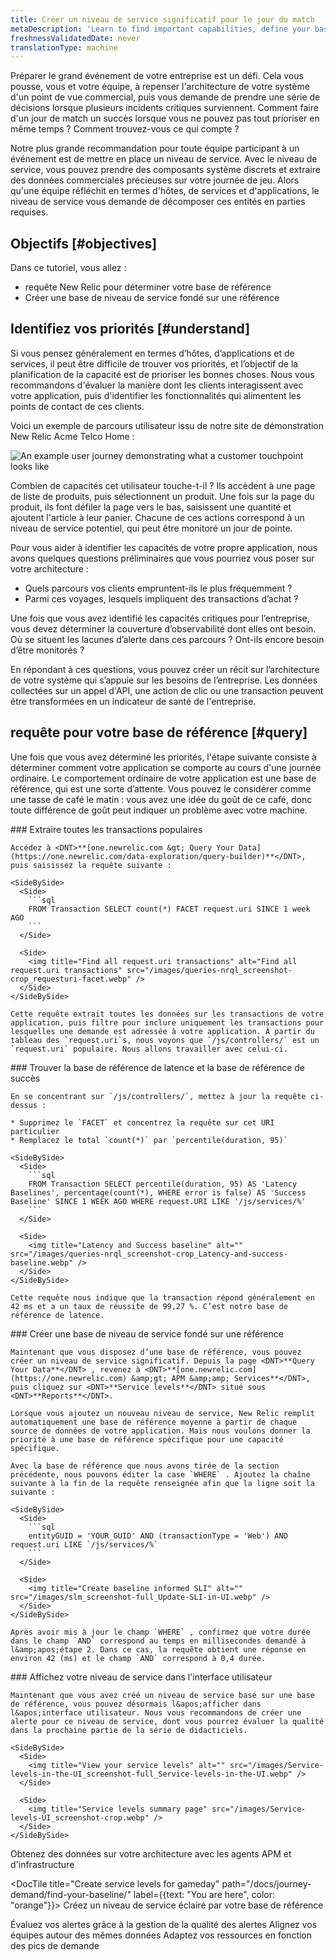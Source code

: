 ```yaml
---
title: Créer un niveau de service significatif pour le jour du match
metaDescription: 'Learn to find important capabilities, define your baselines, and set up meaningful service levels for peak demand.'
freshnessValidatedDate: never
translationType: machine
---
```


Préparer le grand événement de votre entreprise est un défi. Cela vous pousse, vous et votre équipe, à repenser l&apos;architecture de votre système d&apos;un point de vue commercial, puis vous demande de prendre une série de décisions lorsque plusieurs incidents critiques surviennent. Comment faire d&apos;un jour de match un succès lorsque vous ne pouvez pas tout prioriser en même temps ? Comment trouvez-vous ce qui compte ?

Notre plus grande recommandation pour toute équipe participant à un événement est de mettre en place un niveau de service. Avec le niveau de service, vous pouvez prendre des composants système discrets et extraire des données commerciales précieuses sur votre journée de jeu. Alors qu&apos;une équipe réfléchit en termes d&apos;hôtes, de services et d&apos;applications, le niveau de service vous demande de décomposer ces entités en parties requises.

## Objectifs [#objectives]

Dans ce tutoriel, vous allez :

* requête New Relic pour déterminer votre base de référence
* Créer une base de niveau de service fondé sur une référence

## Identifiez vos priorités [#understand]

Si vous pensez généralement en termes d’hôtes, d’applications et de services, il peut être difficile de trouver vos priorités, et l’objectif de la planification de la capacité est de prioriser les bonnes choses. Nous vous recommandons d&apos;évaluer la manière dont les clients interagissent avec votre application, puis d&apos;identifier les fonctionnalités qui alimentent les points de contact de ces clients.

Voici un exemple de parcours utilisateur issu de notre site de démonstration New Relic Acme Telco Home :

<img title="You can attach service levels to customer touchpoints" alt="An example user journey demonstrating what a customer touchpoint looks like" src="/images/user-journey_screenshot-full_A-possible-user-journey.gif" />

Combien de capacités cet utilisateur touche-t-il ? Ils accèdent à une page de liste de produits, puis sélectionnent un produit. Une fois sur la page du produit, ils font défiler la page vers le bas, saisissent une quantité et ajoutent l&apos;article à leur panier. Chacune de ces actions correspond à un niveau de service potentiel, qui peut être monitoré un jour de pointe.

Pour vous aider à identifier les capacités de votre propre application, nous avons quelques questions préliminaires que vous pourriez vous poser sur votre architecture :

* Quels parcours vos clients empruntent-ils le plus fréquemment ?
* Parmi ces voyages, lesquels impliquent des transactions d’achat ?

Une fois que vous avez identifié les capacités critiques pour l’entreprise, vous devez déterminer la couverture d’observabilité dont elles ont besoin. Où se situent les lacunes d’alerte dans ces parcours ? Ont-ils encore besoin d’être monitorés ?

En répondant à ces questions, vous pouvez créer un récit sur l’architecture de votre système qui s’appuie sur les besoins de l’entreprise. Les données collectées sur un appel d&apos;API, une action de clic ou une transaction peuvent être transformées en un indicateur de santé de l&apos;entreprise.

## requête pour votre base de référence [#query]

Une fois que vous avez déterminé les priorités, l&apos;étape suivante consiste à déterminer comment votre application se comporte au cours d&apos;une journée ordinaire. Le comportement ordinaire de votre application est une base de référence, qui est une sorte d’attente. Vous pouvez le considérer comme une tasse de café le matin : vous avez une idée du goût de ce café, donc toute différence de goût peut indiquer un problème avec votre machine.

<Steps>
  <Step>
    ### Extraire toutes les transactions populaires

    Accédez à <DNT>**[one.newrelic.com &gt; Query Your Data](https://one.newrelic.com/data-exploration/query-builder)**</DNT>, puis saisissez la requête suivante :

    <SideBySide>
      <Side>
        ```sql
        FROM Transaction SELECT count(*) FACET request.uri SINCE 1 week AGO
        ```
      </Side>

      <Side>
        <img title="Find all request.uri transactions" alt="Find all request.uri transactions" src="/images/queries-nrql_screenshot-crop_requesturi-facet.webp" />
      </Side>
    </SideBySide>

    Cette requête extrait toutes les données sur les transactions de votre application, puis filtre pour inclure uniquement les transactions pour lesquelles une demande est adressée à votre application. À partir du tableau des `request.uri`s, nous voyons que `/js/controllers/` est un `request.uri` populaire. Nous allons travailler avec celui-ci.
  </Step>

  <Step>
    ### Trouver la base de référence de latence et la base de référence de succès

    En se concentrant sur `/js/controllers/`, mettez à jour la requête ci-dessus :

    * Supprimez le `FACET` et concentrez la requête sur cet URI particulier
    * Remplacez le total `count(*)` par `percentile(duration, 95)`

    <SideBySide>
      <Side>
        ```sql
        FROM Transaction SELECT percentile(duration, 95) AS 'Latency Baselines', percentage(count(*), WHERE error is false) AS 'Success Baseline' SINCE 1 WEEK AGO WHERE request.URI LIKE '/js/services/%'
        ```
      </Side>

      <Side>
        <img title="Latency and Success baseline" alt="" src="/images/queries-nrql_screenshot-crop_Latency-and-success-baseline.webp" />
      </Side>
    </SideBySide>

    Cette requête nous indique que la transaction répond généralement en 42 ms et a un taux de réussite de 99,27 %. C’est notre base de référence de latence.
  </Step>

  <Step>
    ### Créer une base de niveau de service fondé sur une référence

    Maintenant que vous disposez d’une base de référence, vous pouvez créer un niveau de service significatif. Depuis la page <DNT>**Query Your Data**</DNT> , revenez à <DNT>**[one.newrelic.com](https://one.newrelic.com) &amp;gt; APM &amp;amp; Services**</DNT>, puis cliquez sur <DNT>**Service levels**</DNT> situé sous <DNT>**Reports**</DNT>.

    Lorsque vous ajoutez un nouveau niveau de service, New Relic remplit automatiquement une base de référence moyenne à partir de chaque source de données de votre application. Mais nous voulons donner la priorité à une base de référence spécifique pour une capacité spécifique.

    Avec la base de référence que nous avons tirée de la section précédente, nous pouvons éditer la case `WHERE` . Ajoutez la chaîne suivante à la fin de la requête renseignée afin que la ligne soit la suivante :

    <SideBySide>
      <Side>
        ```sql
        entityGUID = 'YOUR_GUID' AND (transactionType = 'Web') AND request.uri LIKE `/js/services/%`
        ```
      </Side>

      <Side>
        <img title="Create baseline informed SLI" alt="" src="/images/slm_screenshot-full_Update-SLI-in-UI.webp" />
      </Side>
    </SideBySide>

    Après avoir mis à jour le champ `WHERE` , confirmez que votre durée dans le champ `AND` correspond au temps en millisecondes demandé à l&amp;apos;étape 2. Dans ce cas, la requête obtient une réponse en environ 42 (ms) et le champ `AND` correspond à 0,4 durée.
  </Step>

  <Step>
    ### Affichez votre niveau de service dans l&apos;interface utilisateur

    Maintenant que vous avez créé un niveau de service basé sur une base de référence, vous pouvez désormais l&apos;afficher dans l&apos;interface utilisateur. Nous vous recommandons de créer une alerte pour ce niveau de service, dont vous pourrez évaluer la qualité dans la prochaine partie de la série de didacticiels.

    <SideBySide>
      <Side>
        <img title="View your service levels" alt="" src="/images/Service-levels-in-the-UI_screenshot-full_Service-levels-in-the-UI.webp" />
      </Side>

      <Side>
        <img title="Service levels summary page" src="/images/Service-levels-UI_screenshot-crop.webp" />
      </Side>
    </SideBySide>
  </Step>
</Steps>

<DocTiles numbered>
  <DocTile title="Get started" path="/docs/journey-demand/get-started">
    Obtenez des données sur votre architecture avec les agents APM et d&apos;infrastructure
  </DocTile>

  <DocTile title="Create service levels for gameday" path="/docs/journey-demand/find-your-baseline/" label={{text: "You are here", color: "orange"}}>
    Créez un niveau de service éclairé par votre base de référence
  </DocTile>
</DocTiles>

<DocTiles>
  <DocTile title="Reduce noise with quality alerts" number="3" path="/docs/journey-demand/create-quality-alerts/">
    Évaluez vos alertes grâce à la gestion de la qualité des alertes
  </DocTile>

  <DocTile title="Align your teams with workloads" number="4" path="/docs/journey-demand/organize-data-workloads/">
    Alignez vos équipes autour des mêmes données
  </DocTile>

  <DocTile title="Autoscale your infrastructure with Kubernetes" number="5" path="/docs/journey-demand/autoscale-your-infra/">
    Adaptez vos ressources en fonction des pics de demande
  </DocTile>
</DocTiles>